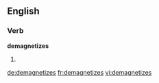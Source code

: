 
==English==

===Verb===
'''demagnetizes'''

# {{third-person singular of|[[demagnetize]]}}

[[de:demagnetizes]]
[[fr:demagnetizes]]
[[vi:demagnetizes]]
